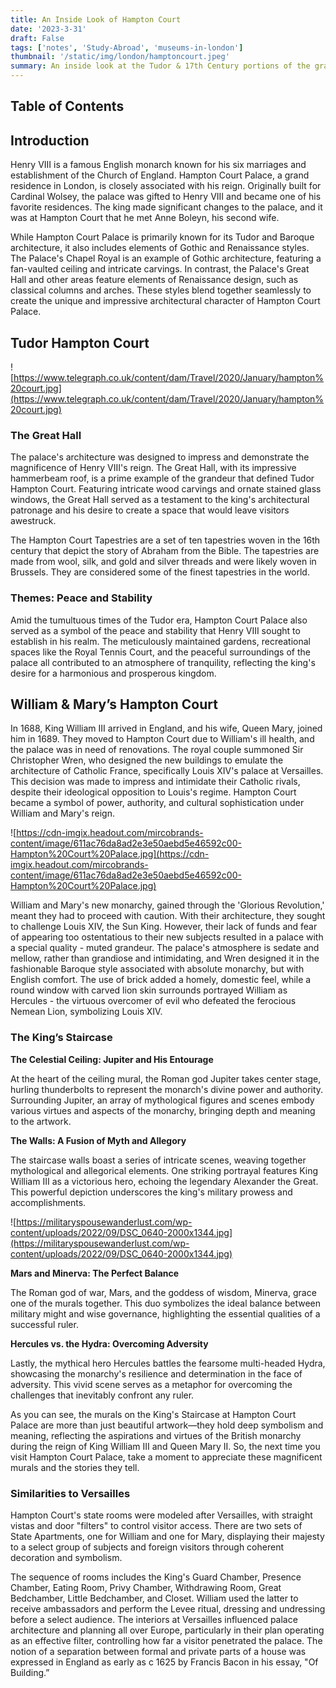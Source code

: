```yaml
---
title: An Inside Look of Hampton Court
date: '2023-3-31'
draft: False
tags: ['notes', 'Study-Abroad', 'museums-in-london']
thumbnail: '/static/img/london/hamptoncourt.jpeg'
summary: An inside look at the Tudor & 17th Century portions of the grand Hampton Palace.
---
```


## Table of Contents

<TOCInline toc={props.toc} exclude="Table of Contents" toHeading={5} />

## Introduction

Henry VIII is a famous English monarch known for his six marriages and establishment of the Church of England. Hampton Court Palace, a grand residence in London, is closely associated with his reign. Originally built for Cardinal Wolsey, the palace was gifted to Henry VIII and became one of his favorite residences. The king made significant changes to the palace, and it was at Hampton Court that he met Anne Boleyn, his second wife.

While Hampton Court Palace is primarily known for its Tudor and Baroque architecture, it also includes elements of Gothic and Renaissance styles. The Palace's Chapel Royal is an example of Gothic architecture, featuring a fan-vaulted ceiling and intricate carvings. In contrast, the Palace's Great Hall and other areas feature elements of Renaissance design, such as classical columns and arches. These styles blend together seamlessly to create the unique and impressive architectural character of Hampton Court Palace.

## Tudor Hampton Court

![https://www.telegraph.co.uk/content/dam/Travel/2020/January/hampton%20court.jpg](https://www.telegraph.co.uk/content/dam/Travel/2020/January/hampton%20court.jpg)

### The Great Hall

The palace's architecture was designed to impress and demonstrate the magnificence of Henry VIII's reign. The Great Hall, with its impressive hammerbeam roof, is a prime example of the grandeur that defined Tudor Hampton Court. Featuring intricate wood carvings and ornate stained glass windows, the Great Hall served as a testament to the king's architectural patronage and his desire to create a space that would leave visitors awestruck.

The Hampton Court Tapestries are a set of ten tapestries woven in the 16th century that depict the story of Abraham from the Bible. The tapestries are made from wool, silk, and gold and silver threads and were likely woven in Brussels. They are considered some of the finest tapestries in the world.

### Themes: Peace and Stability

Amid the tumultuous times of the Tudor era, Hampton Court Palace also served as a symbol of the peace and stability that Henry VIII sought to establish in his realm. The meticulously maintained gardens, recreational spaces like the Royal Tennis Court, and the peaceful surroundings of the palace all contributed to an atmosphere of tranquility, reflecting the king's desire for a harmonious and prosperous kingdom.

## William & Mary’s Hampton Court

In 1688, King William III arrived in England, and his wife, Queen Mary, joined him in 1689. They moved to Hampton Court due to William's ill health, and the palace was in need of renovations. The royal couple summoned Sir Christopher Wren, who designed the new buildings to emulate the architecture of Catholic France, specifically Louis XIV's palace at Versailles. This decision was made to impress and intimidate their Catholic rivals, despite their ideological opposition to Louis's regime. Hampton Court became a symbol of power, authority, and cultural sophistication under William and Mary's reign.

![https://cdn-imgix.headout.com/mircobrands-content/image/611ac76da8ad2e3e50aebd5e46592c00-Hampton%20Court%20Palace.jpg](https://cdn-imgix.headout.com/mircobrands-content/image/611ac76da8ad2e3e50aebd5e46592c00-Hampton%20Court%20Palace.jpg)

William and Mary's new monarchy, gained through the 'Glorious Revolution,' meant they had to proceed with caution. With their architecture, they sought to challenge Louis XIV, the Sun King. However, their lack of funds and fear of appearing too ostentatious to their new subjects resulted in a palace with a special quality - muted grandeur. The palace's atmosphere is sedate and mellow, rather than grandiose and intimidating, and Wren designed it in the fashionable Baroque style associated with absolute monarchy, but with English comfort. The use of brick added a homely, domestic feel, while a round window with carved lion skin surrounds portrayed William as Hercules - the virtuous overcomer of evil who defeated the ferocious Nemean Lion, symbolizing Louis XIV.

### The King’s Staircase

**The Celestial Ceiling: Jupiter and His Entourage**

At the heart of the ceiling mural, the Roman god Jupiter takes center stage, hurling thunderbolts to represent the monarch's divine power and authority. Surrounding Jupiter, an array of mythological figures and scenes embody various virtues and aspects of the monarchy, bringing depth and meaning to the artwork.

**The Walls: A Fusion of Myth and Allegory**

The staircase walls boast a series of intricate scenes, weaving together mythological and allegorical elements. One striking portrayal features King William III as a victorious hero, echoing the legendary Alexander the Great. This powerful depiction underscores the king's military prowess and accomplishments.

![https://militaryspousewanderlust.com/wp-content/uploads/2022/09/DSC_0640-2000x1344.jpg](https://militaryspousewanderlust.com/wp-content/uploads/2022/09/DSC_0640-2000x1344.jpg)

**Mars and Minerva: The Perfect Balance**

The Roman god of war, Mars, and the goddess of wisdom, Minerva, grace one of the murals together. This duo symbolizes the ideal balance between military might and wise governance, highlighting the essential qualities of a successful ruler.

**Hercules vs. the Hydra: Overcoming Adversity**

Lastly, the mythical hero Hercules battles the fearsome multi-headed Hydra, showcasing the monarchy's resilience and determination in the face of adversity. This vivid scene serves as a metaphor for overcoming the challenges that inevitably confront any ruler.

As you can see, the murals on the King's Staircase at Hampton Court Palace are more than just beautiful artwork—they hold deep symbolism and meaning, reflecting the aspirations and virtues of the British monarchy during the reign of King William III and Queen Mary II. So, the next time you visit Hampton Court Palace, take a moment to appreciate these magnificent murals and the stories they tell.

### Similarities to Versailles

Hampton Court's state rooms were modeled after Versailles, with straight vistas and door "filters" to control visitor access. There are two sets of State Apartments, one for William and one for Mary, displaying their majesty to a select group of subjects and foreign visitors through coherent decoration and symbolism.

The sequence of rooms includes the King's Guard Chamber, Presence Chamber, Eating Room, Privy Chamber, Withdrawing Room, Great Bedchamber, Little Bedchamber, and Closet. William used the latter to receive ambassadors and perform the Levee ritual, dressing and undressing before a select audience. The interiors at Versailles influenced palace architecture and planning all over Europe, particularly in their plan operating as an effective filter, controlling how far a visitor penetrated the palace. The notion of a separation between formal and private parts of a house was expressed in England as early as c 1625 by Francis Bacon in his essay, "Of Building.”
